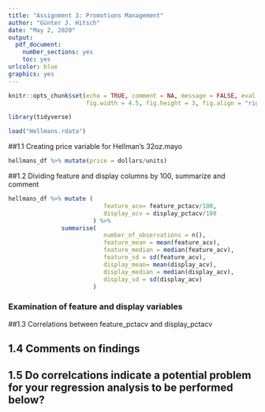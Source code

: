 ```yaml
---
title: "Assignment 3: Promotions Management"
author: "Günter J. Hitsch"
date: "May 2, 2020"
output:
  pdf_document:
    number_sections: yes
    toc: yes
urlcolor: blue
graphics: yes
---
```


```r
knitr::opts_chunk$set(echo = TRUE, comment = NA, message = FALSE, eval = FALSE,
                      fig.width = 4.5, fig.height = 3, fig.align = "right")
```

\setlength{\parskip}{6pt}
\newpage


```r
library(tidyverse)
```

\bigskip

```r
load("Hellmans.rdata")
```

##1.1 Creating price variable for Hellman's 32oz.mayo
```r
hellmans_df %>% mutate(price = dollars/units)
```

##1.2 Dividing feature and display columns by 100, summarize and comment
```r
hellmans_df %>% mutate (
                           feature_acv= feature_pctacv/100, 
                           display_acv = display_pctacv/100
                        ) %>%
               summarise(
                           number_of_observations = n(),
                           feature_mean = mean(feature_acv),
                           feature_median = median(feature_acv),
                           feature_sd = sd(feature_acv),
                           display_mean= mean(display_acv),
                           display_median = median(display_acv),
                           display_sd = sd(display_acv)
                        )
```


### Examination of feature and display variables

##1.3 Correlations between feature_pctacv and display_pctacv

## 1.4 Comments on findings

## 1.5 Do correlcations indicate a potential problem for your regression analysis to be performed below?


